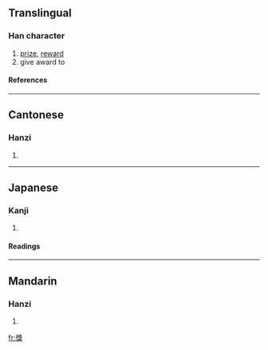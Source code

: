 {{see|奖|奬|奨}}

==Translingual==
===Han character===
{{Han char|rn=94|rad=犬|as=11|sn=14|four=2743<sub>0</sub>|canj=女戈戈大 (VIIK)}}
# [[prize]], [[reward]]
# give award to
====References====
{{Han ref|kx=0717.290|dkj=20637|dj=1129.070|hdz=21364.140|uh=734E|ud=29518|bh=BCFA|bd=48378}}

----
==Cantonese==
===Hanzi===
{{yue-hanzi|jyut=|y=jeung2}}
# {{defn|Cantonese}}

----
==Japanese==
===Kanji===
{{ja-kanji|grade=|rs=犬11}}
# {{defn|Japanese}} 
====Readings====
{{ja-readings|on=[[しょう]] (shō), [[そう]] (sō)|kun=[[すすめる]] (susumeru)|nanori=}}

----
==Mandarin==
===Hanzi===
{{cmn-hanzi|sim=奖|pin=[[jiǎng]] ([[jiang3]])|wg=chiang<sup>3</sup>}}
# {{defn|Mandarin}}

[[fr:獎]]